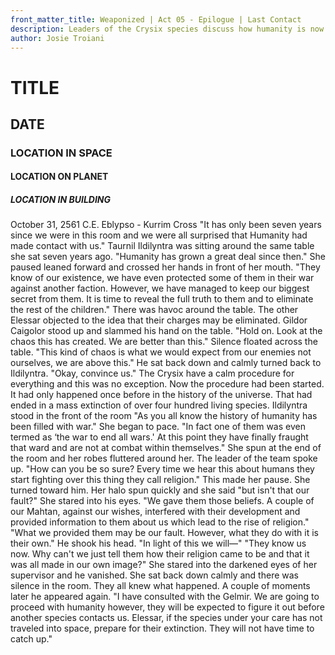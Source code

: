 ```yaml
---
front_matter_title: Weaponized | Act 05 - Epilogue | Last Contact
description: Leaders of the Crysix species discuss how humanity is now weaponized and all others can be eradicated.
author: Josie Troiani
---
```

# TITLE

## DATE

### LOCATION IN SPACE

#### LOCATION ON PLANET

##### LOCATION IN BUILDING

October 31, 2561 C.E.
Eblypso - Kurrim Cross
"It has only been seven years since we were in this room and we were all surprised that Humanity had made contact with us." Taurnil Ildilyntra was sitting around the same table she sat seven years ago. "Humanity has grown a great deal since then." She paused leaned forward and crossed her hands in front of her mouth. "They know of our existence, we have even protected some of them in their war against another faction. However, we have managed to keep our biggest secret from them. It is time to reveal the full truth to them and to eliminate the rest of the children."
There was havoc around the table. The other Elessar objected to the idea that their charges may be eliminated. Gildor Caigolor stood up and slammed his hand on the table. "Hold on. Look at the chaos this has created. We are better than this." Silence floated across the table. "This kind of chaos is what we would expect from our enemies not ourselves, we are above this." He sat back down and calmly turned back to Ildilyntra. "Okay, convince us."
The Crysix have a calm procedure for everything and this was no exception. Now the procedure had been started. It had only happened once before in the history of the universe. That had ended in a mass extinction of over four hundred living species.
Ildilyntra stood in the front of the room "As you all know the history of humanity has been filled with war." She began to pace. "In fact one of them was even termed as ‘the war to end all wars.' At this point they have finally fraught that ward and are not at combat within themselves." She spun at the end of the room and her robes fluttered around her.
The leader of the team spoke up. "How can you be so sure? Every time we hear this about humans they start fighting over this thing they call religion." This made her pause. She turned toward him. Her halo spun quickly and she said "but isn't that our fault?" She stared into his eyes. "We gave them those beliefs. A couple of our Mahtan, against our wishes, interfered with their development and provided information to them about us which lead to the rise of religion."
"What we provided them may be our fault. However, what they do with it is their own." He shook his head. "In light of this we will—"
"They know us now. Why can't we just tell them how their religion came to be and that it was all made in our own image?" She stared into the darkened eyes of her supervisor and he vanished. She sat back down calmly and there was silence in the room. They all knew what happened.
A couple of moments later he appeared again. "I have consulted with the Gelmir. We are going to proceed with humanity however, they will be expected to figure it out before another species contacts us. Elessar, if the species under your care has not traveled into space, prepare for their extinction. They will not have time to catch up."
